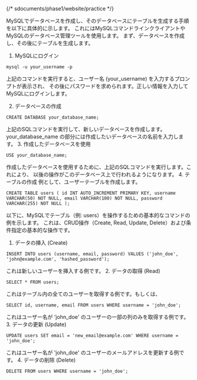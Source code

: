 
{/* sdocuments/phase1/website/practice */}
<div class="bg-white">
    <div class="whitespace-nowrap mx-auto max-w-screen-md ">

MySQLでデータベースを作成し、そのデータベースにテーブルを生成する手順を以下に具体的に示します。
これにはMySQLコマンドラインクライアントやMySQLのデータベース管理ツールを使用します。
まず、データベースを作成し、その後にテーブルを生成します。

1. MySQLにログイン

```
mysql -u your_username -p
```
上記のコマンドを実行すると、ユーザー名 (your_username) を入力するプロンプトが表示され、
その後にパスワードを求められます。正しい情報を入力してMySQLにログインします。

2. データベースの作成

```
CREATE DATABASE your_database_name;
```
上記のSQLコマンドを実行して、新しいデータベースを作成します。
your_database_name の部分には作成したいデータベースの名前を入力します。
3. 作成したデータベースを使用

```
USE your_database_name;
```
作成したデータベースを使用するために、上記のSQLコマンドを実行します。これにより、
以後の操作がこのデータベース上で行われるようになります。
4. テーブルの作成
例として、ユーザーテーブルを作成します。

```
CREATE TABLE users ( id INT AUTO_INCREMENT PRIMARY KEY, username VARCHAR(50) NOT NULL, email VARCHAR(100) NOT NULL, password VARCHAR(255) NOT NULL );
```


以下に、MySQLでテーブル（例: users）を操作するための基本的なコマンドの例を示します。
これは、CRUD操作（Create, Read, Update, Delete）および条件指定の基本的な操作です。
1. データの挿入 (Create)
```
INSERT INTO users (username, email, password) VALUES ('john_doe', 'john@example.com', 'hashed_password');
```

これは新しいユーザーを挿入する例です。
2. データの取得 (Read)

```
SELECT * FROM users;
```

これはテーブル内の全てのユーザーを取得する例です。もしくは、

```
SELECT id, username, email FROM users WHERE username = 'john_doe';
```
これはユーザー名が 'john_doe' のユーザーの一部の列のみを取得する例です。
3. データの更新 (Update)

```
UPDATE users SET email = 'new_email@example.com' WHERE username = 'john_doe';
```

これはユーザー名が 'john_doe' のユーザーのメールアドレスを更新する例です。
4. データの削除 (Delete)

```
DELETE FROM users WHERE username = 'john_doe';
```
 </div>
</div>